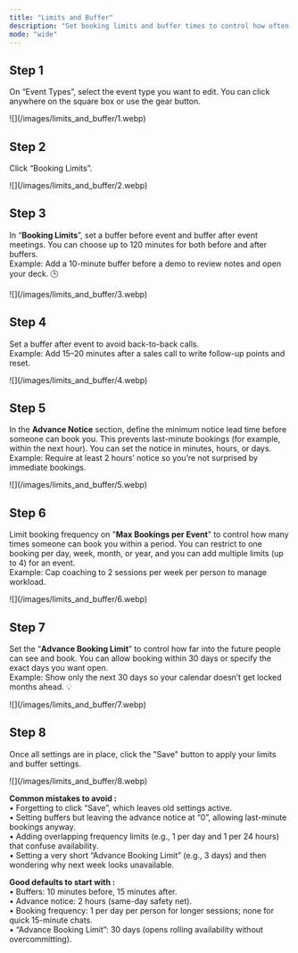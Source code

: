 ```yaml
---
title: "Limits and Buffer"
description: "Set booking limits and buffer times to control how often people can book you and to give yourself prep/transition time. You’ll find these controls under “Event Types” → “Booking Limits” inside “Booking Limits”."
mode: "wide"
---
```


## Step 1

On “Event Types”, select the event type you want to edit. You can click anywhere on the square box or use the gear button.

<Frame>
  ![](/images/limits_and_buffer/1.webp)
</Frame>

## Step 2

Click “Booking Limits”.

<Frame>
  ![](/images/limits_and_buffer/2.webp)
</Frame>

## Step 3

In “**Booking Limits**”, set a buffer before event and buffer after event meetings. You can choose up to 120 minutes for both before and after buffers.\
Example: Add a 10-minute buffer before a demo to review notes and open your deck. 🕒

<Frame>
  ![](/images/limits_and_buffer/3.webp)
</Frame>

## Step 4

Set a buffer after event to avoid back-to-back calls.\
Example: Add 15–20 minutes after a sales call to write follow-up points and reset.

<Frame>
  ![](/images/limits_and_buffer/4.webp)
</Frame>

## Step 5

In the **Advance Notice** section, define the minimum notice lead time before someone can book you. This prevents last-minute bookings (for example, within the next hour). You can set the notice in minutes, hours, or days.\
Example: Require at least 2 hours’ notice so you’re not surprised by immediate bookings.

<Frame>
  ![](/images/limits_and_buffer/5.webp)
</Frame>

## Step 6

Limit booking frequency on "**Max Bookings per Event**" to control how many times someone can book you within a period. You can restrict to one booking per day, week, month, or year, and you can add multiple limits (up to 4) for an event.\
Example: Cap coaching to 2 sessions per week per person to manage workload.

<Frame>
  ![](/images/limits_and_buffer/6.webp)
</Frame>

## Step 7

Set the “**Advance Booking Limit**” to control how far into the future people can see and book. You can allow booking within 30 days or specify the exact days you want open.\
Example: Show only the next 30 days so your calendar doesn’t get locked months ahead. 💡

<Frame>
  ![](/images/limits_and_buffer/7.webp)
</Frame>

## Step 8

Once all settings are in place, click the "Save" button to apply your limits and buffer settings.

<Frame>
  ![](/images/limits_and_buffer/8.webp)
</Frame>

**Common mistakes to avoid :**\
• Forgetting to click “Save”, which leaves old settings active.\
• Setting buffers but leaving the advance notice at “0”, allowing last-minute bookings anyway.\
• Adding overlapping frequency limits (e.g., 1 per day and 1 per 24 hours) that confuse availability.\
• Setting a very short “Advance Booking Limit” (e.g., 3 days) and then wondering why next week looks unavailable.

**Good defaults to start with :**\
• Buffers: 10 minutes before, 15 minutes after.\
• Advance notice: 2 hours (same-day safety net).\
• Booking frequency: 1 per day per person for longer sessions; none for quick 15-minute chats.\
• “Advance Booking Limit”: 30 days (opens rolling availability without overcommitting).